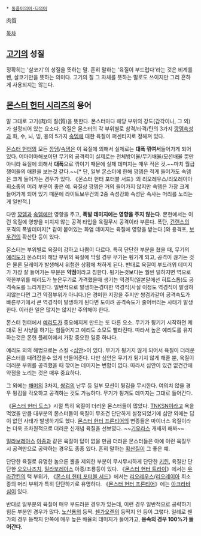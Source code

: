  * [[동음이의어·다의어]]

肉質

[[목차]]

== [[고기]]의 성질 ==
정확히는 '살코기'의 성질을 뜻하는 말. 흔히 말하는 '육질이 부드럽다'라는 것은 비계를 뺀, 살코기만을 뜻하는 의미다.
고기의 질 그 자체를 뜻하는 말로도 쓰이지만 그리 흔하게 사용되지는 않는다.

== [[몬스터 헌터 시리즈]]의 용어 ==
말 그대로 고기(肉)의 질(質)을 뜻한다. 몬스터마다 해당 부위의 강도(갑각이나, 그 외)가 설정되어 있는 요소다. 육질은 몬스터의 각 부위별로 참격/타격/탄의 3가지 [[깡뎀]]속성과 화, 수, 뇌, 빙, 용의 5가지 [[속뎀]]에 대한 육질이 퍼센티지로 정해져 있다. 

[[몬스터 헌터]]의 모든 [[깡뎀]]/[[속뎀]]은 이 육질에 의해서 실제로는 '''대폭 깎여서'''들어가게 되어있다. 어마어마해보이던 무기의 공격력이 실제로는 전체방어율/무기배율/모션배율 뿐만 아니라 육질에 의해서 '''대폭'''으로 깎이기 때문에 실제 데미지는 매우 적은 것.~~마치 월급쟁이들의 애환을 보는것 같다.~~[* 단, 일부 몬스터에 한해 깡뎀은 적게 들어가도 속뎀은 크게 들어가는 경우가 있다. 《몬스터 헌터 포터블 서드》의 리오레우스/리오레이아 희소종의 머리 부분이 좋은 예. 육질상 깡뎀은 거의 들어가지 않지만 속뎀은 가장 크게 들어가게 되어 있기 때문에 라이트보우건의 2중 속성강화 속성탄 속사는 머리를 노리는 게 일반적.]

다만 [[깡뎀]]과 [[속뎀]]에만 영향을 주고, '''폭발 데미지에는 영향을 주지 않는다'''. 몬헌에서는 이런 육질에 영향을 미치지 않는 공격 타입을 육질무시 공격이라 부른다. 폭탄, [[건랜스]]의 포격의 폭발데미지[* 같이 붙어있는 화염 데미지는 육질에 영향을 받는다.]와 용격포, [[보우건]]의 확산탄 등이 있다. 

몬스터는 부위별로 육질이 강하고 나쁨이 다르다. 특히 단단한 부분을 쳤을 때, 무기의 [[예리도]]가 몬스터의 해당 부위의 육질에 막힐 경우 무기는 튕기게 되고, 공격이 끊기는 것은 물론 딜레이가 발생해서 위험한 상황에 처하게 된다. 반대로 육질이 부드러워 데미지가 가장 잘 들어가는 부분은 '''약점'''이라고 칭한다. 튕기는것보다는 훨씬 덜하지면 역으로 약한부위를 예리도가 높은무기로 가격했을때 생기는 역경직(일본말에선 히트스톱)도 공격속도를 느리게한다. 일반적으로 발생하는경미한 역경직(사실 이정도 역경직이 발생하지않는다면 그건 약점부위가 아니다.)은 경미한 지장을 주지만 쌍검과같이 공격속도가 빠른무기에서 큰 역경직이 발생하게 된다면 도이려 공격속도가 줄어버리는 사태가 발생한다. 이러한 일은 많지는 않지만 주의해야 한다.

몬스터 헌터에서 [[예리도]]가 중요해지게 만드는 또 다른 요소. 무기가 튕기기 시작하면 제대로 된 사냥을 하기는 힘들어지고 예리도 소모도 빨라진다. 따라서 높은 예리도를 유지하는것은 몬헌 플레이에서 가장 중요한 일중 하나다.

예리도 외의 해법으로는 스킬 <[[심안]]>이 있다. 무기가 튕기지 않게 되어서 육질이 더러운 몬스터를 때려잡을수 있게 만들어준다. 다만 심안은 무기가 튕기지 않게 해줄 뿐, 육질이 더러운 부위를 공격했을 때 깎이는 데미지는 변함이 없다. 따라서 심안이 있건 없건간에 약점을 노리는 것은 매우 중요하다.

그 외에는 [[해머]]의 3차지, [[쌍검]]의 난무 등 일부 모션이 튕김을 무시한다. 여의치 않을 경우 튕김을 각오하고 공격하는 것도 가능하다. 무기가 튕겨도 데미지는 그대로 들어간다.

《[[몬스터 헌터 도스]]》시절 특히 육질이 더러운 몬스터들이 많았다. [[TNKSN]]이라고 욕을 먹었을 만큼 대부분의 몬스터들이 육질이 무조건 단단하게 설정되었기에 심안 외에는 답이 없던 사태가 발생하기도 했다. [[몬스터 헌터 프론티어]]의 변종들은 마이너스 육질이라는 더욱 초차원적으로 더러운 신개념 육질을 선보였다. ~~[[기우라스]] 개새끼 해봐~~

[[밀라보레아스]] [[아종]]과 같은 육질이 답이 없을 만큼 더러운 몬스터들은 아예 이런 육질무시 공격만으로 공략하는 경우도 종종 있다. 흔히 말하는 [[확산질]]이 그 좋은 예.

단단한 육질로 유명한 놈으론 뿔을 제외한 부분이 무시무시하게 단단한 [[키린]], 육질만 단단한 [[오오나즈치]], [[밀라보레아스]] 아종/조룡등이 있다. 《[[몬스터 헌터 트라이]]》에서는 [[우라간킨]]의 턱 부위가, 《[[몬스터 헌터 포터블 서드]]》에서는 [[리오레우스]]/[[리오레이아]] 희소종의 머리 부위가 특히 단단하기로 유명하다. 《[[몬스터 헌터 프론티어]]》에는 [[아크라바심]]이 있다.

반대로 일부분의 육질이 매우 부드러운 경우가 있는데, 이런 경우 일반적으로 공략하기 힘든 부분인 경우가 많다. [[노산룡]]의 등짝. [[쉔가오렌]]의 등딱지 안 등이 그렇다. 일례로 쉔가의 경우 등짝지 안쪽에 매우 높은 배율의 데미지가 들어가고, '''용속의 경우 100%가 들어간다'''.
